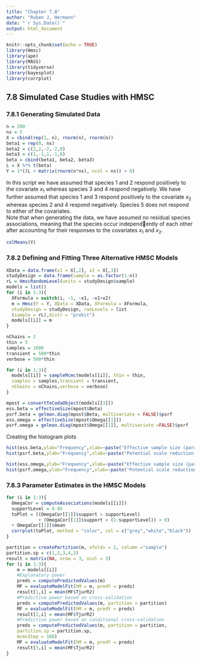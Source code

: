 ```yaml
---
title: "Chapter 7.8"
author: "Ruben J, Hermann"
date: "`r Sys.Date()`"
output: html_document
---
```


```r
knitr::opts_chunk$set(echo = TRUE)
library(Hmsc)
library(ape)
library(MASS)
library(tidyverse)
library(bayesplot)
library(corrplot)
```


## 7.8 Simulated Case Studies with HMSC

### 7.8.1 Generating Simulated Data

```r
n = 200
ns = 5
X = cbind(rep(1, n), rnorm(n), rnorm(n))
beta1 = rep(0, ns)
beta2 = c(2,2,-2,-2,0)
beta3 = c(1,-1,1,-1,0)
beta = cbind(beta1, beta2, beta3)
L = X %*% t(beta)
Y = 1*((L + matrix(rnorm(n*ns), ncol = ns)) > 0)
```

In this script we have assumed that species 1 and 2 respond positively to the covariate $x_1$ whereas species 3 and 4 respond negatively. We have further assumed that species 1 and 3 respond positively to the covariate $x_2$ whereas species 2 and 4 respond negatively. Species 5 does not respond to either of the covariates.  
Note that when generating the data, we have assumed no residual species associations, meaning that the species occur independ￾ently of each other after accounting for their responses to the covariates $x_1$ and $x_2$.

```r
colMeans(Y)
```

### 7.8.2 Defining and Fitting Three Alternative HMSC Models

```r
XData = data.frame(x1 = X[,2], x2 = X[,3])
studyDesign = data.frame(sample = as.factor(1:n))
rL = HmscRandomLevel(units = studyDesign$sample)
models = list()
for (i in 1:3){
  XFormula = switch(i, ~1, ~x1, ~x1+x2)
  m = Hmsc(Y = Y, XData = XData, XFormula = XFormula,
  studyDesign = studyDesign, ranLevels = list
  (sample = rL),distr = "probit")
  models[[i]] = m
}
```

```r
nChains = 2
thin = 5
samples = 1000
transient = 500*thin
verbose = 500*thin
```
```r
for (i in 1:3){
  models[[i]] = sampleMcmc(models[[i]], thin = thin,
  samples = samples,transient = transient,
  nChains = nChains,verbose = verbose)
}
```

```r
mpost = convertToCodaObject(models[[3]])
ess.beta = effectiveSize(mpost$Beta)
psrf.beta = gelman.diag(mpost$Beta, multivariate = FALSE)$psrf
ess.omega = effectiveSize(mpost$Omega[[1]])
psrf.omega = gelman.diag(mpost$Omega[[1]], multivariate =FALSE)$psrf
```

Creating the histogram plots
```r
hist(ess.beta,ylab="Frequency",xlab=~paste("Effective sample size (parameter ",beta,")"),main=NULL)
hist(psrf.beta,ylab="Frequency",xlab=~paste("Potential scale reduction factor (parameter ",beta,")"),main=NULL)

hist(ess.omega,ylab="Frequency",xlab=~paste("Effective sample size (parameter ",Omega,")"),main=NULL)
hist(psrf.omega,ylab="Frequency",xlab=~paste("Potential scale reduction factor (parameter ",Oemga,")"),main=NULL)
```

### 7.8.3 Parameter Estimates in the HMSC Models

```r
for (i in 1:3){
  OmegaCor = computeAssociations(models[[i]])
  supportLevel = 0.95
  toPlot = ((OmegaCor[[1]]$support > supportLevel)
            + (OmegaCor[[1]]$support < (1-supportLevel)) > 0)
  + OmegaCor[[1]]$mean
  corrplot(toPlot, method = "color", col = c("grey","white","black"))
}
```

```r
partition = createPartition(m, nfolds = 2, column ="sample")
partition.sp = c(1,2,3,4,5)
result = matrix(NA, nrow = 3, ncol = 3)
for (i in 1:3){
    m = models[[i]]
    #Explanatory power
    preds = computePredictedValues(m)
    MF = evaluateModelFit(hM = m, predY = preds)
    result[1,i] = mean(MF$TjurR2)
    #Predictive power based on cross-validation
    preds = computePredictedValues(m, partition = partition)
    MF = evaluateModelFit(hM = m, predY = preds)
    result[2,i] = mean(MF$TjurR2)
    #Predictive power based on conditional cross-validation
    preds = computePredictedValues(m, partition = partition,
    partition.sp = partition.sp,
    mcmcStep = 100)
    MF = evaluateModelFit(hM = m, predY = preds)
    result[3,i] = mean(MF$TjurR2)
}
```

